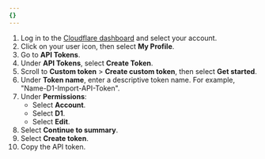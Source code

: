 ```yaml
---
{}
---
```


1. Log in to the [Cloudflare dashboard](https://dash.cloudflare.com/) and select your account.
2. Click on your user icon, then select **My Profile**.
3. Go to **API Tokens**.
4. Under **API Tokens**, select **Create Token**.
5. Scroll to **Custom token** > **Create custom token**, then select **Get started**.
6. Under **Token name**, enter a descriptive token name. For example, "Name-D1-Import-API-Token".
7. Under **Permissions**:
    - Select **Account**.
    - Select **D1**.
    - Select **Edit**.
8. Select **Continue to summary**.
9. Select **Create token**.
10. Copy the API token.